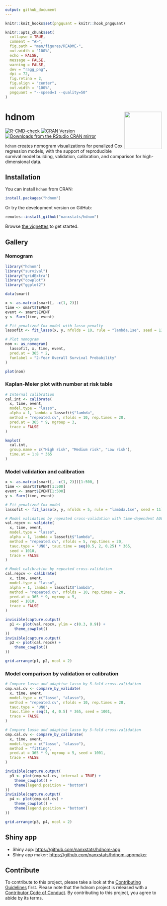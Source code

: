 ```yaml
---
output: github_document
---
```


<!-- README.md is generated from README.Rmd. Please edit that file -->

```r
knitr::knit_hooks$set(pngquant = knitr::hook_pngquant)

knitr::opts_chunk$set(
  collapse = TRUE,
  comment = "#>",
  fig.path = "man/figures/README-",
  out.width = "100%",
  echo = FALSE,
  message = FALSE,
  warning = FALSE,
  dev = "ragg_png",
  dpi = 72,
  fig.retina = 2,
  fig.align = "center",
  out.width = "100%",
  pngquant = "--speed=1 --quality=50"
)
```

# hdnom <img src="man/figures/logo.png" align="right" width="120" />

<!-- badges: start -->
[![R-CMD-check](https://github.com/nanxstats/hdnom/actions/workflows/R-CMD-check.yaml/badge.svg)](https://github.com/nanxstats/hdnom/actions/workflows/R-CMD-check.yaml)
[![CRAN Version](https://www.r-pkg.org/badges/version/hdnom)](https://cran.r-project.org/package=hdnom)
[![Downloads from the RStudio CRAN mirror](https://cranlogs.r-pkg.org/badges/hdnom)](https://cranlogs.r-pkg.org/badges/hdnom)
<!-- badges: end -->

`hdnom` creates nomogram visualizations for penalized Cox regression models, with the support of reproducible survival model building, validation, calibration, and comparison for high-dimensional data.

## Installation

You can install `hdnom` from CRAN:

```r
install.packages("hdnom")
```

Or try the development version on GitHub:

```r
remotes::install_github("nanxstats/hdnom")
```

Browse [the vignettes](https://nanx.me/hdnom/articles/) to get started.

## Gallery

### Nomogram

```r
library("hdnom")
library("survival")
library("gridExtra")
library("cowplot")
library("ggplot2")

data(smart)

x <- as.matrix(smart[, -c(1, 2)])
time <- smart$TEVENT
event <- smart$EVENT
y <- Surv(time, event)

# Fit penalized Cox model with lasso penalty
lassofit <- fit_lasso(x, y, nfolds = 10, rule = "lambda.1se", seed = 11)

# Plot nomogram
nom <- as_nomogram(
  lassofit, x, time, event,
  pred.at = 365 * 2,
  funlabel = "2-Year Overall Survival Probability"
)

plot(nom)
```

### Kaplan-Meier plot with number at risk table

```r
# Internal calibration
cal.int <- calibrate(
  x, time, event,
  model.type = "lasso",
  alpha = 1, lambda = lassofit$"lambda",
  method = "repeated.cv", nfolds = 10, rep.times = 20,
  pred.at = 365 * 9, ngroup = 3,
  trace = FALSE
)

kmplot(
  cal.int,
  group.name = c("High risk", "Medium risk", "Low risk"),
  time.at = 1:8 * 365
)
```

### Model validation and calibration

```r
x <- as.matrix(smart[, -c(1, 2)])[1:500, ]
time <- smart$TEVENT[1:500]
event <- smart$EVENT[1:500]
y <- Surv(time, event)

# Fit penalized Cox model
lassofit <- fit_lasso(x, y, nfolds = 5, rule = "lambda.1se", seed = 11)

# Model validation by repeated cross-validation with time-dependent AUC
val.repcv <- validate(
  x, time, event,
  model.type = "lasso",
  alpha = 1, lambda = lassofit$"lambda",
  method = "repeated.cv", nfolds = 5, rep.times = 20,
  tauc.type = "UNO", tauc.time = seq(0.5, 2, 0.25) * 365,
  seed = 1010,
  trace = FALSE
)

# Model calibration by repeated cross-validation
cal.repcv <- calibrate(
  x, time, event,
  model.type = "lasso",
  alpha = 1, lambda = lassofit$"lambda",
  method = "repeated.cv", nfolds = 10, rep.times = 20,
  pred.at = 365 * 9, ngroup = 5,
  seed = 1010,
  trace = FALSE
)

invisible(capture.output(
  p1 <- plot(val.repcv, ylim = c(0.3, 0.9)) +
    theme_cowplot()
))
invisible(capture.output(
  p2 <- plot(cal.repcv) +
    theme_cowplot()
))

grid.arrange(p1, p2, ncol = 2)
```

### Model comparison by validation or calibration

```r
# Compare lasso and adaptive lasso by 5-fold cross-validation
cmp.val.cv <- compare_by_validate(
  x, time, event,
  model.type = c("lasso", "alasso"),
  method = "repeated.cv", nfolds = 10, rep.times = 20,
  tauc.type = "UNO",
  tauc.time = seq(1, 4, 0.5) * 365, seed = 1001,
  trace = FALSE
)

# Compare lasso and adaptive lasso by 5-fold cross-validation
cmp.cal.cv <- compare_by_calibrate(
  x, time, event,
  model.type = c("lasso", "alasso"),
  method = "fitting",
  pred.at = 365 * 9, ngroup = 5, seed = 1001,
  trace = FALSE
)

invisible(capture.output(
  p3 <- plot(cmp.val.cv, interval = TRUE) +
    theme_cowplot() +
    theme(legend.position = "bottom")
))
invisible(capture.output(
  p4 <- plot(cmp.cal.cv) +
    theme_cowplot() +
    theme(legend.position = "bottom")
))

grid.arrange(p3, p4, ncol = 2)
```

## Shiny app

- Shiny app: <https://github.com/nanxstats/hdnom-app>
- Shiny app maker: <https://github.com/nanxstats/hdnom-appmaker>

## Contribute

To contribute to this project, please take a look at the
[Contributing Guidelines](https://nanx.me/hdnom/CONTRIBUTING.html) first.
Please note that the hdnom project is released with a
[Contributor Code of Conduct](https://nanx.me/hdnom/CODE_OF_CONDUCT.html).
By contributing to this project, you agree to abide by its terms.
